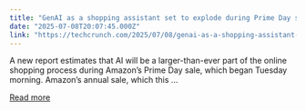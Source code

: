 ```yaml
---
title: "GenAI as a shopping assistant set to explode during Prime Day sales"
date: "2025-07-08T20:07:45.000Z"
link: "https://techcrunch.com/2025/07/08/genai-as-a-shopping-assistant-set-to-explode-during-prime-day-sales/"
---
```


A new report estimates that AI will be a larger-than-ever part of the online shopping process during Amazon&#8217;s Prime Day sale, which began Tuesday morning. Amazon&#8217;s annual sale, which this ...

[Read more](https://techcrunch.com/2025/07/08/genai-as-a-shopping-assistant-set-to-explode-during-prime-day-sales/)
